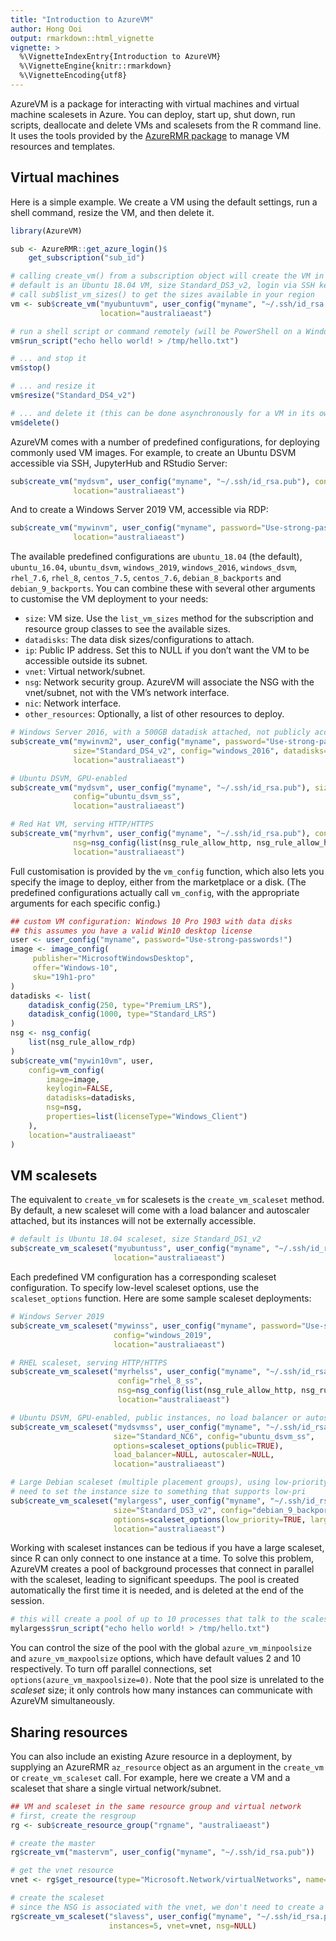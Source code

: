 ---
title: "Introduction to AzureVM"
author: Hong Ooi
output: rmarkdown::html_vignette
vignette: >
  %\VignetteIndexEntry{Introduction to AzureVM}
  %\VignetteEngine{knitr::rmarkdown}
  %\VignetteEncoding{utf8}
---

AzureVM is a package for interacting with virtual machines and virtual machine scalesets in Azure. You can deploy, start up, shut down, run scripts, deallocate and delete VMs and scalesets from the R command line. It uses the tools provided by the [AzureRMR package](https://github.com/Azure/AzureRMR) to manage VM resources and templates.

## Virtual machines

Here is a simple example. We create a VM using the default settings, run a shell command, resize the VM, and then delete it.

```r
library(AzureVM)

sub <- AzureRMR::get_azure_login()$
    get_subscription("sub_id")

# calling create_vm() from a subscription object will create the VM in its own resource group
# default is an Ubuntu 18.04 VM, size Standard_DS3_v2, login via SSH key
# call sub$list_vm_sizes() to get the sizes available in your region
vm <- sub$create_vm("myubuntuvm", user_config("myname", "~/.ssh/id_rsa.pub"),
                    location="australiaeast")

# run a shell script or command remotely (will be PowerShell on a Windows VM)
vm$run_script("echo hello world! > /tmp/hello.txt")

# ... and stop it
vm$stop()

# ... and resize it
vm$resize("Standard_DS4_v2")

# ... and delete it (this can be done asynchronously for a VM in its own group)
vm$delete()
```

AzureVM comes with a number of predefined configurations, for deploying commonly used VM images. For example, to create an Ubuntu DSVM accessible via SSH, JupyterHub and RStudio Server:

```r
sub$create_vm("mydsvm", user_config("myname", "~/.ssh/id_rsa.pub"), config="ubuntu_dsvm",
              location="australiaeast")
```
And to create a Windows Server 2019 VM, accessible via RDP:

```r
sub$create_vm("mywinvm", user_config("myname", password="Use-strong-passwords!"), config="windows_2019",
              location="australiaeast")
```

The available predefined configurations are `ubuntu_18.04` (the default), `ubuntu_16.04`, `ubuntu_dsvm`, `windows_2019`, `windows_2016`, `windows_dsvm`, `rhel_7.6`, `rhel_8`, `centos_7.5`, `centos_7.6`, `debian_8_backports` and `debian_9_backports`. You can combine these with several other arguments to customise the VM deployment to your needs:

- `size`: VM size. Use the `list_vm_sizes` method for the subscription and resource group classes to see the available sizes.
- `datadisks`: The data disk sizes/configurations to attach.
- `ip`: Public IP address. Set this to NULL if you don't want the VM to be accessible outside its subnet.
- `vnet`: Virtual network/subnet.
- `nsg`: Network security group. AzureVM will associate the NSG with the vnet/subnet, not with the VM's network interface.
- `nic`: Network interface.
- `other_resources`: Optionally, a list of other resources to deploy.

```r
# Windows Server 2016, with a 500GB datadisk attached, not publicly accessible
sub$create_vm("mywinvm2", user_config("myname", password="Use-strong-passwords!"),
              size="Standard_DS4_v2", config="windows_2016", datadisks=500, ip=NULL,
              location="australiaeast")

# Ubuntu DSVM, GPU-enabled
sub$create_vm("mydsvm", user_config("myname", "~/.ssh/id_rsa.pub"), size="Standard_NC12",
              config="ubuntu_dsvm_ss",
              location="australiaeast")

# Red Hat VM, serving HTTP/HTTPS
sub$create_vm("myrhvm", user_config("myname", "~/.ssh/id_rsa.pub"), config="rhel_8",
              nsg=nsg_config(list(nsg_rule_allow_http, nsg_rule_allow_https)),
              location="australiaeast")
```

Full customisation is provided by the `vm_config` function, which also lets you specify the image to deploy, either from the marketplace or a disk. (The predefined configurations actually call `vm_config`, with the appropriate arguments for each specific config.)

```r
## custom VM configuration: Windows 10 Pro 1903 with data disks
## this assumes you have a valid Win10 desktop license
user <- user_config("myname", password="Use-strong-passwords!")
image <- image_config(
     publisher="MicrosoftWindowsDesktop",
     offer="Windows-10",
     sku="19h1-pro"
)
datadisks <- list(
    datadisk_config(250, type="Premium_LRS"),
    datadisk_config(1000, type="Standard_LRS")
)
nsg <- nsg_config(
    list(nsg_rule_allow_rdp)
)
sub$create_vm("mywin10vm", user,
    config=vm_config(
        image=image,
        keylogin=FALSE,
        datadisks=datadisks,
        nsg=nsg,
        properties=list(licenseType="Windows_Client")
    ),
    location="australiaeast"
)
```

## VM scalesets

The equivalent to `create_vm` for scalesets is the `create_vm_scaleset` method. By default, a new scaleset will come with a load balancer and autoscaler attached, but its instances will not be externally accessible.

```r
# default is Ubuntu 18.04 scaleset, size Standard_DS1_v2
sub$create_vm_scaleset("myubuntuss", user_config("myname", "~/.ssh/id_rsa.pub"), instances=5,
                       location="australiaeast")
```

Each predefined VM configuration has a corresponding scaleset configuration. To specify low-level scaleset options, use the `scaleset_options` function. Here are some sample scaleset deployments:

```r
# Windows Server 2019
sub$create_vm_scaleset("mywinss", user_config("myname", password="Use-strong-passwords!"), instances=5,
                       config="windows_2019",
                       location="australiaeast")

# RHEL scaleset, serving HTTP/HTTPS
sub$create_vm_scaleset("myrhelss", user_config("myname", "~/.ssh/id_rsa.pub"), instances=5,
                        config="rhel_8_ss",
                        nsg=nsg_config(list(nsg_rule_allow_http, nsg_rule_allow_https)),
                        location="australiaeast")

# Ubuntu DSVM, GPU-enabled, public instances, no load balancer or autoscaler
sub$create_vm_scaleset("mydsvmss", user_config("myname", "~/.ssh/id_rsa.pub"), instances=5,
                       size="Standard_NC6", config="ubuntu_dsvm_ss",
                       options=scaleset_options(public=TRUE),
                       load_balancer=NULL, autoscaler=NULL,
                       location="australiaeast")

# Large Debian scaleset (multiple placement groups), using low-priority VMs
# need to set the instance size to something that supports low-pri
sub$create_vm_scaleset("mylargess", user_config("myname", "~/.ssh/id_rsa.pub"), instances=10,
                       size="Standard_DS3_v2", config="debian_9_backports_ss",
                       options=scaleset_options(low_priority=TRUE, large_scaleset=TRUE),
                       location="australiaeast")
```

Working with scaleset instances can be tedious if you have a large scaleset, since R can only connect to one instance at a time. To solve this problem, AzureVM creates a pool of background processes that connect in parallel with the scaleset, leading to significant speedups. The pool is created automatically the first time it is needed, and is deleted at the end of the session.

```r
# this will create a pool of up to 10 processes that talk to the scaleset
mylargess$run_script("echo hello world! > /tmp/hello.txt")
```

You can control the size of the pool with the global `azure_vm_minpoolsize` and `azure_vm_maxpoolsize` options, which have default values 2 and 10 respectively. To turn off parallel connections, set `options(azure_vm_maxpoolsize=0)`. Note that the pool size is unrelated to the _scaleset_ size; it only controls how many instances can communicate with AzureVM simultaneously.

## Sharing resources

You can also include an existing Azure resource in a deployment, by supplying an AzureRMR `az_resource` object as an argument in the `create_vm` or `create_vm_scaleset` call. For example, here we create a VM and a scaleset that share a single virtual network/subnet.

```r
## VM and scaleset in the same resource group and virtual network
# first, create the resgroup
rg <- sub$create_resource_group("rgname", "australiaeast")

# create the master
rg$create_vm("mastervm", user_config("myname", "~/.ssh/id_rsa.pub"))

# get the vnet resource
vnet <- rg$get_resource(type="Microsoft.Network/virtualNetworks", name="mastervm-vnet")

# create the scaleset
# since the NSG is associated with the vnet, we don't need to create a new NSG either
rg$create_vm_scaleset("slavess", user_config("myname", "~/.ssh/id_rsa.pub"),
                      instances=5, vnet=vnet, nsg=NULL)
```

